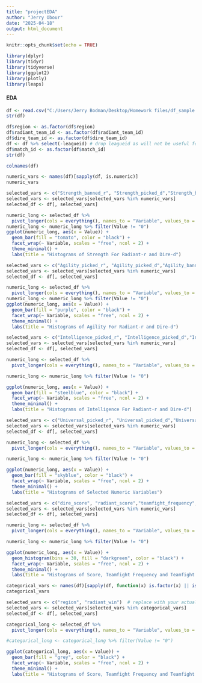 ---
title: "projectEDA"
author: "Jerry Obour"
date: "2025-04-18"
output: html_document
---

```{r setup, include=FALSE}
knitr::opts_chunk$set(echo = TRUE)
```


```{r packages, warning=FALSE}
library(dplyr)
library(tidyr)
library(tidyverse)
library(ggplot2)
library(plotly)
library(leaps)
```
#### EDA

```{r loading-data}
df <- read.csv("C:/Users/Jerry Bodman/Desktop/Homework files/df_sample.csv")
str(df)
```

```{r changing-IDtypes}
df$region <- as.factor(df$region)
df$radiant_team_id <- as.factor(df$radiant_team_id)
df$dire_team_id <- as.factor(df$dire_team_id)
df <- df %>% select(-leagueid) # drop leagueid as will not be useful for our course.
df$match_id <- as.factor(df$match_id)
str(df)

```

```{r colnames}
colnames(df)

```

```{r numeric-vars}

numeric_vars <- names(df)[sapply(df, is.numeric)]
numeric_vars

```

```{r strength-attribute}

selected_vars <- c("Strength_banned_r", "Strength_picked_d","Strength_banned_r", "Strength_banned_d")  # replace with your actual variable names
selected_vars <- selected_vars[selected_vars %in% numeric_vars]
selected_df <- df[, selected_vars]

numeric_long <- selected_df %>%
  pivot_longer(cols = everything(), names_to = "Variable", values_to = "Value")
numeric_long <- numeric_long %>% filter(Value != "0")
ggplot(numeric_long, aes(x = Value)) +
  geom_bar(fill = "tomato", color = "black") +
  facet_wrap(~ Variable, scales = "free", ncol = 2) +
  theme_minimal() +
  labs(title = "Histograms of Strength For Radiant-r and Dire-d")

```

```{r Agility-attribute}

selected_vars <- c("Agility_picked_r", "Agility_picked_d","Agility_banned_r", "Agility_banned_d")  # replace with your actual variable names
selected_vars <- selected_vars[selected_vars %in% numeric_vars]
selected_df <- df[, selected_vars]

numeric_long <- selected_df %>%
  pivot_longer(cols = everything(), names_to = "Variable", values_to = "Value")
numeric_long <- numeric_long %>% filter(Value != "0")
ggplot(numeric_long, aes(x = Value)) +
  geom_bar(fill = "purple", color = "black") +
  facet_wrap(~ Variable, scales = "free", ncol = 2) +
  theme_minimal() +
  labs(title = "Histograms of Agility For Radiant-r and Dire-d")

```


```{r Intelligence-attribute}

selected_vars <- c("Intelligence_picked_r", "Intelligence_picked_d","Intelligence_banned_r", "Intelligence_banned_d")  # replace with your actual variable names
selected_vars <- selected_vars[selected_vars %in% numeric_vars]
selected_df <- df[, selected_vars]

numeric_long <- selected_df %>%
  pivot_longer(cols = everything(), names_to = "Variable", values_to = "Value")

numeric_long <- numeric_long %>% filter(Value != "0")

ggplot(numeric_long, aes(x = Value)) +
  geom_bar(fill = "steelblue", color = "black") +
  facet_wrap(~ Variable, scales = "free", ncol = 2) +
  theme_minimal() +
  labs(title = "Histograms of Intelligence For Radiant-r and Dire-d")

```

```{r Universal-attribute}

selected_vars <- c("Universal_picked_r", "Universal_picked_d","Universal_banned_r", "Universal_banned_d")  # replace with your actual variable names
selected_vars <- selected_vars[selected_vars %in% numeric_vars]
selected_df <- df[, selected_vars]

numeric_long <- selected_df %>%
  pivot_longer(cols = everything(), names_to = "Variable", values_to = "Value")

numeric_long <- numeric_long %>% filter(Value != "0")

ggplot(numeric_long, aes(x = Value)) +
  geom_bar(fill = "skyblue", color = "black") +
  facet_wrap(~ Variable, scales = "free", ncol = 2) +
  theme_minimal() +
  labs(title = "Histograms of Selected Numeric Variables")

```

```{r score-fight-death}

selected_vars <- c("dire_score", "radiant_score","teamfight_frequency", "Tteamfight_deaths")  # replace with your actual variable names
selected_vars <- selected_vars[selected_vars %in% numeric_vars]
selected_df <- df[, selected_vars]

numeric_long <- selected_df %>%
  pivot_longer(cols = everything(), names_to = "Variable", values_to = "Value")

numeric_long <- numeric_long %>% filter(Value != "0")

ggplot(numeric_long, aes(x = Value)) +
  geom_histogram(bins = 30, fill = "darkgreen", color = "black") +
  facet_wrap(~ Variable, scales = "free", ncol = 2) +
  theme_minimal() +
  labs(title = "Histograms of Score, Teamfight Frequency and Teamfight Deaths")

```


```{r categorical-variables}

categorical_vars <- names(df)[sapply(df, function(x) is.factor(x) || is.character(x))]
categorical_vars

```

```{r}

selected_vars <- c("region", "radiant_win")  # replace with your actual variable names
selected_vars <- selected_vars[selected_vars %in% categorical_vars]
selected_df <- df[, selected_vars]

categorical_long <- selected_df %>%
  pivot_longer(cols = everything(), names_to = "Variable", values_to = "Value")

#categorical_long <- categorical_long %>% filter(Value != "0")

ggplot(categorical_long, aes(x = Value)) +
  geom_bar(fill = "grey", color = "black") +
  facet_wrap(~ Variable, scales = "free", ncol = 2) +
  theme_minimal() +
  labs(title = "Histograms of Score, Teamfight Frequency and Teamfight Deaths")

```

















